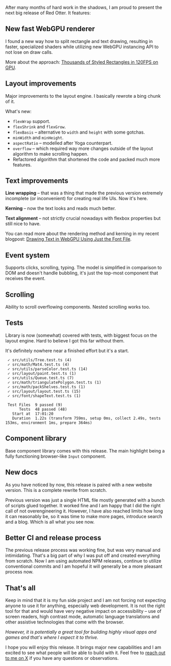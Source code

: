 
<Blogpost title="0.1: the Big Reset" date="2023-12-20" author="Tomasz Czajecki" />

After many months of hard work in the shadows, I am proud to present the next big release of Red Otter. It features:

## New fast WebGPU renderer

I found a new way how to split rectangle and text drawing, resulting in faster, specialized shaders while utilizing new WebGPU instancing API to not lose on draw calls.

More about the approach: [Thousands of Styled Rectangles in 120FPS on GPU](https://tchayen.com/thousands-styled-rectangles-in-120fps-on-gpu).

## Layout improvements

Major improvements to the layout engine. I basically rewrote a bing chunk of it.

What's new:

- `flexWrap` support.
- `flexShrink` and `flexGrow`.
- `flexBasis` – alternative to `width` and `height` with some gotchas.
- `minWidth` and `minHeight`.
- `aspectRatio` – modelled after Yoga counterpart.
- `overflow` – which required way more changes outside of the layout algorithm to make scrolling happen.
- Refactored algorithm that shortened the code and packed much more features.

## Text improvements

**Line wrapping** – that was a thing that made the previous version extremely incomplete (or inconvenient) for creating real life UIs. Now it's here.

**Kerning** – now the text looks and reads much better.

**Text alignment** – not strictly crucial nowadays with flexbox properties but still nice to have.

You can read more about the rendering method and kerning in my recent blogpost: [Drawing Text in WebGPU Using Just the Font File](https://tchayen.com/drawing-text-in-webgpu-using-just-the-font-file).

## Event system

Supports clicks, scrolling, typing. The model is simplified in comparison to DOM and doesn't handle bubbling, it's just the top-most component that receives the event.

## Scrolling

Ability to scroll overflowing components. Nested scrolling works too.

## Tests

Library is now (somewhat) covered with tests, with biggest focus on the layout engine. Hard to believe I got this far without them.

It's definitely nowhere near a finished effort but it's a start.

```
 ✓ src/utils/Tree.test.ts (4)
 ✓ src/math/Mat4.test.ts (4)
 ✓ src/utils/parseColor.test.ts (14)
 ✓ src/layout/paint.test.ts (1)
 ✓ src/utils/Queue.test.ts (7)
 ✓ src/math/triangulatePolygon.test.ts (1)
 ✓ src/math/packShelves.test.ts (1)
 ✓ src/layout/layout.test.ts (15)
 ✓ src/font/shapeText.test.ts (1)

 Test Files  9 passed (9)
      Tests  48 passed (48)
   Start at  17:01:20
   Duration  1.22s (transform 759ms, setup 0ms, collect 2.49s, tests 153ms, environment 1ms, prepare 364ms)
```

## Component library

Base component library comes with this release. The main highlight being a fully functioning browser-like `Input` component.

## New docs

As you have noticed by now, this release is paired with a new website version. This is a complete rewrite from scratch.

Previous version was just a single HTML file mostly generated with a bunch of scripts glued together. It worked fine and I am happy that I did the right call of not overengineering it. However, I have also reached limits how long it can reasonably be, so it was time to make more pages, introduce search and a blog. Which is all what you see now.

## Better CI and release process

The previous release process was working fine, but was very manual and intimidating. That's a big part of why I was put off and created everything from scratch. Now I am using automated NPM releases, continue to utilize conventional commits and I am hopeful it will generally be a more pleasant process now.

## That's all

Keep in mind that it is my fun side project and I am not forcing not expecting anyone to use it for anything, especially web development. It is not the right tool for that and would have very negative impact on accessibility – use of screen readers, high contrast mode, automatic language translations and other assistive technologies that come with the browser.

_However, it is potentially a great tool for building highly visual apps and games and that's where I expect it to thrive._

I hope you will enjoy this release. It brings major new capabilities and I am excited to see what people will be able to build with it. Feel free to [reach out to me on X](https://x.com/tchayen) if you have any questions or observations.
